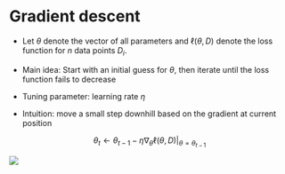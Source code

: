 # <b>Gradient descent</b>

* Let $\theta$ denote the vector of all parameters and $\ell(\theta, D)$ denote the loss function for $n$ data points $D_i$.

* Main idea: Start with an initial guess for $\theta$, then iterate until the loss function fails to decrease

* Tuning parameter: learning rate $\eta$

* Intuition: move a small step downhill based on the gradient at current position 

$$\theta_t \leftarrow \theta_{t-1} - \eta \nabla_\theta \ell(\theta, D) \vert _{\theta = \theta_{t-1}}$$

![](memes/gradient-descent.jpg)